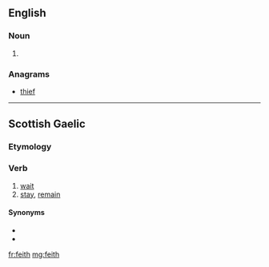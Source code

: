 ==English==

===Noun===
{{en-noun}}

# {{obsolete spelling of|faith|lang=en}}

===Anagrams===
* [[thief#English|thief]]

----

==Scottish Gaelic==

===Etymology===
{{rfe|lang=gd}}

===Verb===
{{gd-verb|past=dh'fheith|fut=feithidh|vn=feitheamh|pp=feithte}}

# [[wait]]
# [[stay]], [[remain]]

====Synonyms====
* {{l/gd|fan}}
* {{l/gd|fuirich}}

[[fr:feith]]
[[mg:feith]]